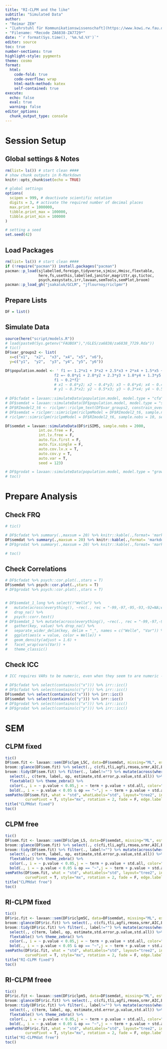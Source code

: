 ```yaml
---
title: "RI-CLPM and the like"
subtitle: "Simulated Data"
author:
- "Reimar ZEH"
- "[Lehrstuhl für Kommunikationswissenschaft](https://www.kowi.rw.fau.de)"
- "Filename: *Recode ZA6838-ZA7729*"
date: "`r format(Sys.time(), '%m.%d.%Y')`"
editor: source
toc: true
number-sections: true
highlight-style: pygments
theme: cosmo
format:
  html: 
    code-fold: true
    code-overflow: wrap
    html-math-method: katex
    self-contained: true
execute: 
  echo: false
  eval: true
  warning: false
editor_options: 
  chunk_output_type: console
---
```


# Session Setup

## Global settings & Notes

```r
rm(list= ls()) # start clean ####
# show chunk outputs in R-Markdown
knitr::opts_chunk$set(echo = TRUE)

# global settings
options(
  scipen = 999, # deactivate scientific notation
  digits = 3, # activate the required number of decimal places
  max.print = 1000000,
  tibble.print_max = 100000,
  tibble.print_min = 100000
)

# setting a seed
set.seed(42)
```

## Load Packages

```r
rm(list= ls()) # start clean ####
if (!require("pacman")) install.packages("pacman")
pacman::p_load(sjlabelled,foreign,tidyverse,sjmisc,Hmisc,flextable,
               here,fs,usethis,labelled,janitor,magrittr,qs,tictoc,
               psych,easystats,irr,lavaan,semTools,semPlot,broom)
pacman::p_load_gh("jsakaluk/GCLM", "jflournoy/riclpmr")
```

## Prepare Lists

```r
DF = list()
```

## Simulate Data

```r
source(here("script/models.R"))
# load(paste0(Sys.getenv("FAUBOX"),"/GLES/za6838/za6838_7729.Rda"))
# tic()
DF$var_groups2 <- list(
  x=c("x1",  "x2",  "x3", "x4", "x5", "x6"),
  y=c("y1",  "y2",  "y3", "y4", "y5", "y6"))

DF$population.model <- ' f1 =~ 1.2*x1 + 3*x2 + 2.5*x3 + 2*x4 + 1.5*x5 + 1*x6
                      f2 =~ 0.8*y1 + 2.8*y2 + 2.3*y3 + 1.8*y4 + 1.3*y5 + 0.8*y6;
                      f1 ~ 0.2*f2'
                      # x1 ~ 0.6*y2; x2 ~ 0.4*y3; x3 ~ 0.6*y4; x4 ~ 0.4*y5; x5 ~ 0.6*y6
                      # y1 ~ 0.3*x2; y2 ~ 0.5*x3; y3 ~ 0.3*x4; y4 ~ 0.5*x5; y5 ~ 0.3*x6'
                    
# DF$cfadat = lavaan::simulateData(population.model, model.type = "cfa",sample.nobs=1000, orthogonal = F)
# DF$semdat = lavaan::simulateData(DF$population.model, model.type = "sem",sample.nobs=1000, orthogonal = F, seed = 666)
# DF$RImodel2_t6 <- riclpmr::riclpm_text(DF$var_groups2, constrain_over_waves = F)
# DF$semdat = riclpmr::simriclpm(riclpmModel = DF$RImodel2_t6, sample.nobs = 1000)
# riclpmr::simriclpm(riclpmModel = DF$RImodel2_t6, sample.nobs = 10, seed = 123)

DF$semdat = lavaan::simulateData(DF$riSIM5, sample.nobs = 2000,
               int.ov.free = F,
               int.lv.free = F,
               auto.fix.first = F,
               auto.fix.single = F,
               auto.cov.lv.x = T,
               auto.cov.y = T,
               auto.var = T,
               seed = 123)

# DF$grodat = lavaan::simulateData(population.model, model.type = "growth",sample.nobs=1000, orthogonal = F)
# toc()
```


# Prepare Analysis



## Check FRQ

```r
# tic()

# DF$cfadat %>% summary(.,maxsum = 20) %>% knitr::kable(.,format= 'markdown')
DF$semdat %>% summary(.,maxsum = 20) %>% knitr::kable(.,format= 'markdown')
# DF$grodat %>% summary(.,maxsum = 20) %>% knitr::kable(.,format= 'markdown')

# toc()
```


## Check Correlations
```r
# DF$cfadat %>% psych::cor.plot(.,stars = T)
DF$semdat %>% psych::cor.plot(.,stars = T)
# DF$grodat %>% psych::cor.plot(.,stars = T)


# DF$semdat_1_long %>% select(!"Welle") %>% 
#   mutate(across(everything(), ~rec(., rec = "-99,-97,-95,-93,-92=NA;else = copy"))) %>%
#   drop_na() %>% 
#   psych::corr.test()
# DF$semdat_1 %>% mutate(across(everything(), ~rec(., rec = "-99,-97,-95,-93,-92=NA;else = copy"))) %>%
#   gather(key, value) %>% drop_na() %>% 
#   separate_wider_delim(key, delim = "_", names = c("Welle", "Var")) %>%
#   ggplot(aes(x = value, color = Welle)) +
#   geom_density(adjust = 1.6) + 
#   facet_wrap(vars(Var)) + 
#   theme_classic()

```

## Check ICC
```r
# ICC requires VARs to be numeric, even when they seem to are numeric -> mutate!

# DF$cfadat %>% select(contains(c("x"))) %>% irr::icc()
# DF$cfadat %>% select(contains(c("y"))) %>% irr::icc()
DF$semdat %>% select(contains(c("x"))) %>% irr::icc()
DF$semdat %>% select(contains(c("y"))) %>% irr::icc()
# DF$grodat %>% select(contains(c("x"))) %>% irr::icc()
# DF$grodat %>% select(contains(c("y"))) %>% irr::icc()

```


# SEM
## CLPM fixed
```r
tic()
DF$sem.fit <- lavaan::sem(DF$clpm_L5C, data=DF$semdat, missing="ML", estimator = "MLR", mimic="Mplus", meanstructure = "default")
broom::glance(DF$sem.fit) %>% select(., c(cfi,tli,agfi,rmsea,srmr,AIC,BIC)) %>% mutate(across(where(is.double), round, 3))
broom::tidy(DF$sem.fit) %>% filter(., label!="") %>% mutate(across(where(is.double), round, 3)) %>% 
  select(., c(term, label, op, estimate,std.error,p.value,std.all)) %>% 
  flextable() %>% theme_zebra() %>% 
  color(., i = ~ p.value < 0.05,j = ~ term + p.value + std.all, color="blue") %>%
  bold(., i = ~ p.value < 0.05 & op == "~",j = ~ term + p.value + std.all, bold=T) %>% autofit()
semPaths(DF$sem.fit, what = "std", whatLabels="std", layout="tree2", intercepts = F, residuals = T, structural = T, 
         curvePivot = T, style="mx", rotation = 2, fade = F, edge.label.cex=0.7, edge.label.position = 0.4)
title("CLPMdat fixed")
toc()
```
## CLPM free
```r
tic()
DF$sem.fit <- lavaan::sem(DF$clpm_L5, data=DF$semdat, missing="ML", estimator = "MLR", mimic="Mplus", meanstructure = "default")
broom::glance(DF$sem.fit) %>% select(., c(cfi,tli,agfi,rmsea,srmr,AIC,BIC)) %>% mutate(across(where(is.double), round, 3))
broom::tidy(DF$sem.fit) %>% filter(., label!="") %>% mutate(across(where(is.double), round, 3)) %>% 
  select(., c(term, label, op, estimate,std.error,p.value,std.all)) %>% 
  flextable() %>% theme_zebra() %>% 
  color(., i = ~ p.value < 0.05,j = ~ term + p.value + std.all, color="blue") %>%
  bold(., i = ~ p.value < 0.05 & op == "~",j = ~ term + p.value + std.all, bold=T) %>% autofit()
semPaths(DF$sem.fit, what = "std", whatLabels="std", layout="tree2", intercepts = F, residuals = T, structural = T, 
         curvePivot = T, style="mx", rotation = 2, fade = F, edge.label.cex=0.7, edge.label.position = 0.4)
title("CLPMdat free")
toc()
```


## RI-CLPM fixed
```r
tic()
DF$ric.fit <- lavaan::sem(DF$riclpm5C, data=DF$semdat, missing="ML", estimator = "MLR", mimic="Mplus", meanstructure = "default")
broom::glance(DF$ric.fit) %>% select(., c(cfi,tli,agfi,rmsea,srmr,AIC,BIC)) %>% mutate(across(where(is.double), round, 3))
broom::tidy(DF$ric.fit) %>% filter(., label!="") %>% mutate(across(where(is.double), round, 3)) %>% 
  select(., c(term, label, op, estimate,std.error,p.value,std.all)) %>% 
  flextable() %>% theme_zebra() %>% 
  color(., i = ~ p.value < 0.05,j = ~ term + p.value + std.all, color="blue") %>%
  bold(., i = ~ p.value < 0.05 & op == "~",j = ~ term + p.value + std.all, bold=T) %>% autofit()
semPaths(DF$ric.fit, what = "std", whatLabels="std", layout="tree2", intercepts = F, residuals = T, structural = T, 
         curvePivot = T, style="mx", rotation = 2, fade = F, edge.label.cex=0.7, edge.label.position = 0.4)
title("RI-CLPM fixed")
toc()
```

## RI-CLPM freee
```r
tic()
DF$ric.fit <- lavaan::sem(DF$riclpm5, data=DF$semdat, missing="ML", estimator = "MLR", mimic="Mplus", meanstructure = "default")
broom::glance(DF$ric.fit) %>% select(., c(cfi,tli,agfi,rmsea,srmr,AIC,BIC)) %>% mutate(across(where(is.double), round, 3))
broom::tidy(DF$ric.fit) %>% filter(., label!="") %>% mutate(across(where(is.double), round, 3)) %>% 
  select(., c(term, label, op, estimate,std.error,p.value,std.all)) %>% 
  flextable() %>% theme_zebra() %>% 
  color(., i = ~ p.value < 0.05,j = ~ term + p.value + std.all, color="blue") %>%
  bold(., i = ~ p.value < 0.05 & op == "~",j = ~ term + p.value + std.all, bold=T) %>% autofit()
semPaths(DF$ric.fit, what = "std", whatLabels="std", layout="tree2", intercepts = F, residuals = T, structural = T, 
         curvePivot = T, style="mx", rotation = 2, fade = F, edge.label.cex=0.7, edge.label.position = 0.4)
title("RI-CLPMdat free")
toc()
```
